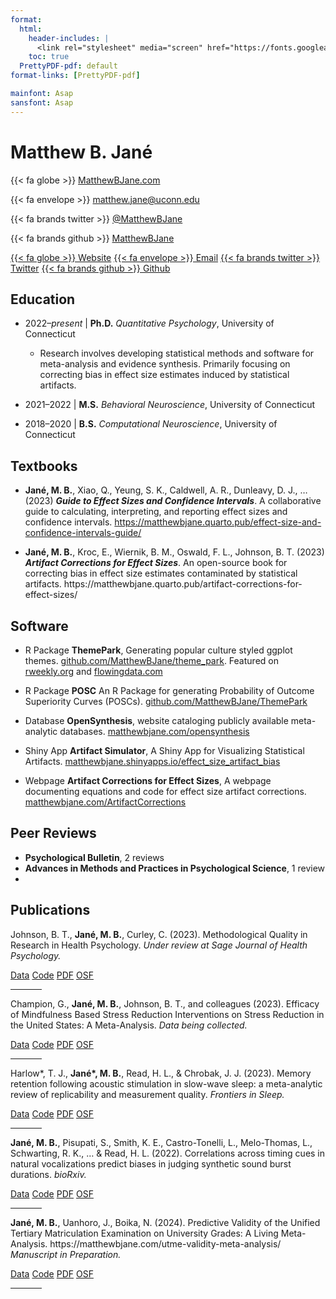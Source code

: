 ```yaml
---
format:
  html:
    header-includes: |
      <link rel="stylesheet" media="screen" href="https://fonts.googleapis.com/css?family=Asap" type="text/css"/>
    toc: true
  PrettyPDF-pdf: default
format-links: [PrettyPDF-pdf]

mainfont: Asap
sansfont: Asap
---
```


# Matthew B. Jané

::: {.content-visible when-format="pdf"}
{{< fa globe >}} [MatthewBJane.com](https://www.matthewbjane.github.io)

{{< fa envelope >}} [matthew.jane\@uconn.edu](mailto:matthew.jane@uconn.edu)

{{< fa brands twitter >}} [\@MatthewBJane](https://www.x.com/MatthewBJane)

{{< fa brands github >}} [MatthewBJane](https://www.github.io/MatthewBJane)
:::

::: {.content-visible when-format="html"}
[{{< fa globe >}} Website](https://www.matthewbjane.github.io){.btn .btn-primary .btn-sm role="button" data-toggle="data" title="Data File"} [{{< fa envelope >}} Email](mailto:matthew.jane@uconn.edu){.btn .btn-primary .btn-sm role="button" data-toggle="data" title="Data File"} [{{< fa brands twitter >}} Twitter](https://www.x.com/MatthewBJane){.btn .btn-primary .btn-sm role="button" data-toggle="data" title="Data File"} [{{< fa brands github >}} Github](https://www.github.io/MatthewBJane){.btn .btn-primary .btn-sm role="button" data-toggle="data" title="Data File"}
:::

## <i class="fa-solid fa-graduation-cap"></i> Education

-   2022--*present* \| **Ph.D.** *Quantitative Psychology*, University of Connecticut

    -   Research involves developing statistical methods and software for meta-analysis and evidence synthesis. Primarily focusing on correcting bias in effect size estimates induced by statistical artifacts.

-   2021--2022 \| **M.S.** *Behavioral Neuroscience*, University of Connecticut

-   2018--2020 \| **B.S.** *Computational Neuroscience*, University of Connecticut

## <i class="fa-solid fa-book"></i> Textbooks

-   **Jané, M. B.**, Xiao, Q., Yeung, S. K., Caldwell, A. R., Dunleavy, D. J., ... (2023) ***Guide to Effect Sizes and Confidence Intervals***. A collaborative guide to calculating, interpreting, and reporting effect sizes and confidence intervals. <https://matthewbjane.quarto.pub/effect-size-and-confidence-intervals-guide/>

-   **Jané, M. B.**, Kroc, E., Wiernik, B. M., Oswald, F. L., Johnson, B. T. (2023) ***Artifact Corrections for Effect Sizes***. An open-source book for correcting bias in effect size estimates contaminated by statistical artifacts. https://matthewbjane.quarto.pub/artifact-corrections-for-effect-sizes/

## <i class="fa-solid fa-code"></i> Software

-   [<i class="fa-solid fa-cube"></i> R Package]{.badge .rounded-pill .bg-primary} **ThemePark**, Generating popular culture styled ggplot themes. [github.com/MatthewBJane/theme_park](https://github.com/MatthewBJane/theme_park). Featured on [rweekly.org](https://rweekly.org/2023-W32.html) and [flowingdata.com](https://flowingdata.com/2023/07/28/barbie-and-oppenheimer-themes-for-charts-in-r/)

-   [<i class="fa-solid fa-cube"></i> R Package]{.badge .rounded-pill .bg-primary} **POSC** An R Package for generating Probability of Outcome Superiority Curves (POSCs). [github.com/MatthewBJane/ThemePark](https://github.com/MatthewBJane/ThemePark)

-   [<i class="fa-solid fa-database"></i> Database]{.badge .rounded-pill .bg-primary} **OpenSynthesis**, website cataloging publicly available meta-analytic databases. [matthewbjane.com/opensynthesis](https://matthewbjane.com/opensynthesis)

-   [<i class="fa-solid fa-diagram-project"></i> Shiny App]{.badge .rounded-pill .bg-primary} **Artifact Simulator**, A Shiny App for Visualizing Statistical Artifacts. [matthewbjane.shinyapps.io/effect_size_artifact_bias](matthewbjane.shinyapps.io/effect_size_artifact_bias)

-   [<i class="fa-solid fa-globe"></i> Webpage]{.badge .rounded-pill .bg-primary} **Artifact Corrections for Effect Sizes**, A webpage documenting equations and code for effect size artifact corrections. [matthewbjane.com/ArtifactCorrections](matthewbjane.com/ArtifactCorrections)

## <i class="fa-solid fa-marker"></i> Peer Reviews

-   **Psychological Bulletin**, 2 reviews
-   **Advances in Methods and Practices in Psychological Science**, 1 review
-   

## <i class="fa-solid fa-file-lines"></i> Publications

Johnson, B. T., **Jané, M. B.**, Curley, C. (2023). Methodological Quality in Research in Health Psychology. *Under review at Sage Journal of Health Psychology.*

::: {.content-visible when-format="html"}
::: {.btn-group role="group" aria-label="Open Science Links"}
[Data](){.btn-sm .btn .btn-primary .disabled role="button" data-toggle="data" title="data"} [Code](){.btn-sm .btn .btn-primary .disabled role="button" data-toggle="code" title="Data File"} [PDF](){.btn-sm .btn .btn-primary .disabled role="button" data-toggle="pdf" title="Data File"} [OSF](){.btn-sm .btn .btn-primary .disabled role="button" data-toggle="osf" title="Data File"}
:::
:::

<hr width="10%">

Champion, G., **Jané, M. B.**, Johnson, B. T., and colleagues (2023). Efficacy of Mindfulness Based Stress Reduction Interventions on Stress Reduction in the United States: A Meta-Analysis. *Data being collected.*

::: {.content-visible when-format="html"}
::: {.btn-group role="group" aria-label="Open Science Links"}
[Data](){.btn-sm .btn .btn-primary .disabled role="button" data-toggle="data" title="data"} [Code](){.btn-sm .btn .btn-primary .disabled role="button" data-toggle="code" title="Data File"} [PDF](){.btn-sm .btn .btn-primary .disabled role="button" data-toggle="pdf" title="Data File"} [OSF](){.btn-sm .btn .btn-primary .disabled role="button" data-toggle="osf" title="Data File"}
:::
:::

<hr width="10%">

Harlow\*, T. J., **Jané\*, M. B.**, Read, H. L., & Chrobak, J. J. (2023). Memory retention following acoustic stimulation in slow-wave sleep: a meta-analytic review of replicability and measurement quality. *Frontiers in Sleep.*

::: {.content-visible when-format="html"}
::: {.btn-group role="group" aria-label="Open Science Links"}
[Data](https://github.com/MatthewBJane/meta-analysis-data-code/tree/main/acoustic_stimulation_and_memory/data){.btn-sm .btn .btn-primary role="button" data-toggle="data" title="data"} [Code](https://github.com/MatthewBJane/meta-analysis-data-code/tree/main/acoustic_stimulation_and_memory/analysis){.btn-sm .btn .btn-primary role="button" data-toggle="code" title="Data File"} [PDF](manuscripts/Harlow2023_Frontiers.pdf){.btn-sm .btn .btn-primary role="button" data-toggle="pdf" title="Data File"} [OSF](https://osf.io/8b49k/){.btn-sm .btn .btn-primary role="button" data-toggle="osf" title="Data File"}
:::
:::

<hr width="10%">

**Jané, M. B.**, Pisupati, S., Smith, K. E., Castro-Tonelli, L., Melo-Thomas, L., Schwarting, R. K., ... & Read, H. L. (2022). Correlations across timing cues in natural vocalizations predict biases in judging synthetic sound burst durations. *bioRxiv.*

::: {.content-visible when-format="html"}
::: {.btn-group role="group" aria-label="Open Science Links"}
[Data](https://doi.org/10.24433/CO.8495056.v1){.btn-sm .btn .btn-primary role="button" data-toggle="data" title="data"} [Code](https://doi.org/10.24433/CO.8495056.v1){.btn-sm .btn .btn-primary role="button" data-toggle="code" title="Data File"} [PDF](manuscripts/Jane2022_BioArxiv.pdf){.btn-sm .btn .btn-primary role="button" data-toggle="pdf" title="Data File"} [OSF](){.btn-sm .btn .btn-primary .disabled role="button" data-toggle="osf" title="Data File"}
:::
:::

<hr width="10%">

**Jané, M. B.**, Uanhoro, J., Boika, N. (2024). Predictive Validity of the Unified Tertiary Matriculation Examination on University Grades: A Living Meta-Analysis. https://matthewbjane.com/utme-validity-meta-analysis/ *Manuscript in Preparation.*

::: {.content-visible when-format="html"}
::: {.btn-group role="group" aria-label="Open Science Links"}
[Data](https://matthewbjane.com/utme-validity-meta-analysis/){.btn-sm .btn .btn-primary role="button" data-toggle="data" title="data"} [Code](https://github.com/MatthewBJane/utme-validity-meta-analysis){.btn-sm .btn .btn-primary role="button" data-toggle="code" title="Data File"} [PDF](){.btn-sm .btn .btn-primary .disabled role="button" data-toggle="pdf" title="Data File"} [OSF](){.btn-sm .btn .btn-primary .disabled role="button" data-toggle="osf" title="Data File"}
:::
:::

<hr width="10%">

```{=html}
<script data-name="BMC-Widget" data-cfasync="false" src="https://cdnjs.buymeacoffee.com/1.0.0/widget.prod.min.js" data-id="matthewbjane" data-description="Support me on Buy me a coffee!" data-message="" data-color="#f1f9fa" data-position="Right" data-x_margin="18" data-y_margin="18"></script>
```
